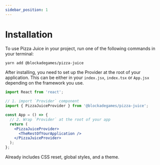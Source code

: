 ```yaml
---
sidebar_position: 1
---
```



# Installation

To use Pizza Juice in your project, run one of the following commands in your terminal:

```bash
yarn add @blockadegames/pizza-juice
```

After installing, you need to set up the Provider at the root of your application. This can be either in your `index.jsx`, `index.tsx` or `App.jsx` depending on the framework you use.

```jsx
import React from 'react';

// 1. import `Provider` component
import { PizzaJuiceProvider } from '@blockadegames/pizza-juice';

const App = () => {
  // 2. Wrap `Provider` at the root of your app
  return (
    <PizzaJuiceProvider>
      <TheRestOfYourApplication />
    </PizzaJuiceProvider>
  );
};
```

Already includes CSS reset, global styles, and a theme.
